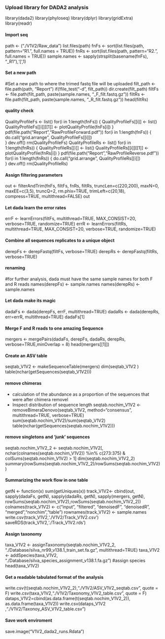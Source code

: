 ### Upload library for DADA2 analysis ###
library(dada2)
library(phyloseq)
library(dplyr)
library(gridExtra)
library(readr)

#### Import seq ####
path <- ("./V1V2/Raw_data")
list.files(path) 
fnFs <- sort(list.files(path, pattern="R1.", full.names = TRUE))
fnRs <- sort(list.files(path, pattern="R2.", full.names = TRUE)) 
sample.names <- sapply(strsplit(basename(fnFs), "_R1"),'[',1)

#### Set a new path ####
#Set a new path to where the trimed fastq file will be uploaded
filt_path <- file.path(path, "Report")
if(!file_test("-d", filt_path)) dir.create(filt_path)
filtFs <- file.path(filt_path, paste(sample.names, "_F_filt.fastq.gz"))
filtRs <- file.path(filt_path, paste(sample.names, "_R_filt.fastq.gz"))
head(filtRs)

#### quality check #### 
QualityProfileFs <- list()
for(i in 1:length(fnFs)) {
  QualityProfileFs[[i]] <- list()
  QualityProfileFs[[i]][[1]] <- plotQualityProfile(fnFs[i])
}
pdf(file.path("Report","RawProfileForward.pdf"))
for(i in 1:length(fnFs)) {
  do.call("grid.arrange", QualityProfileFs[[i]])  
}
dev.off()
rm(QualityProfileFs)
QualityProfileRs <- list()
for(i in 1:length(fnRs)) {
  QualityProfileRs[[i]] <- list()
  QualityProfileRs[[i]][[1]] <- plotQualityProfile(fnRs[i])
}
pdf(file.path("Report","RawProfileReverse.pdf"))
for(i in 1:length(fnRs)) {
  do.call("grid.arrange", QualityProfileRs[[i]])  
}
dev.off()
rm(QualityProfileRs)

#### Assign filtering parameters ####
out <- filterAndTrim(fnFs, filtFs, fnRs, filtRs, truncLen=c(220,200),
                     maxN=0, maxEE=c(3,5), truncQ=2, rm.phix=TRUE, trimLeft=c(20,18),
                     compress=TRUE, multithread=FALSE)
out

#### Let dada learn the error rates ####
errF <- learnErrors(filtFs, multithread=TRUE, MAX_CONSIST=20, verbose=TRUE, randomize=TRUE)
errR <- learnErrors(filtRs, multithread=TRUE, MAX_CONSIST=20, verbose=TRUE, randomize=TRUE)

#### Combine all sequences replicates to a unique object ####
derepFs <- derepFastq(filtFs, verbose=TRUE)
derepRs <- derepFastq(filtRs, verbose=TRUE)

#### renaming ####
#for further analysis, dada must have the same sample names for both F and R reads
names(derepFs) <- sample.names
names(derepRs) <- sample.names

#### Let dada make its magic ####
dadaFs <- dada(derepFs, errF, multithread=TRUE)
dadaRs <- dada(derepRs, err=errR, multithread=TRUE)
dadaFs[1]

#### Merge F and R reads to one amazing Sequence ####
mergers <- mergePairs(dadaFs, derepFs, dadaRs, derepRs, verbose=TRUE,minOverlap = 8)
head(mergers[[1]])

#### Create an ASV table ####
seqtab_V1V2 <- makeSequenceTable(mergers)
dim(seqtab_V1V2 )
table(nchar(getSequences(seqtab_V1V2)))

#### remove chimeras ####
* calculation of the abundance as a proportion of the sequences that were after chimera removel
* Inspect distribution of sequence length
seqtab.nochim_V1V2 <- removeBimeraDenovo(seqtab_V1V2, method="consensus", multithread=TRUE, verbose=TRUE)
sum(seqtab.nochim_V1V2)/sum(seqtab_V1V2)
table(nchar(getSequences(seqtab.nochim_V1V2)))

#### remove singletons and 'junk' sequences ####
seqtab.nochim_V1V2_2 <- seqtab.nochim_V1V2[, nchar(colnames(seqtab.nochim_V1V2)) %in% c(273:375) & colSums(seqtab.nochim_V1V2) > 1]
dim(seqtab.nochim_V1V2_2)
summary(rowSums(seqtab.nochim_V1V2_2)/rowSums(seqtab.nochim_V1V2))

#### Summarizing the work flow in one table ####
getN <- function(x) sum(getUniques(x))
track_V1V2<- cbind(out, sapply(dadaFs, getN), sapply(dadaRs, getN), sapply(mergers, getN), rowSums(seqtab.nochim_V1V2),rowSums(seqtab.nochim_V1V2_2))
colnames(track_V1V2) <- c("input", "filtered", "denoisedF", "denoisedR", "merged","nonchim","table")
rownames(track_V1V2) <- sample.names
write.csv(track_V1V2,'./V1V2/Track_V1V2.csv')
saveRDS(track_V1V2,'./Track_V1V2.rds')

#### Assign taxonomy ####
taxa_V1V2 <- assignTaxonomy(seqtab.nochim_V1V2_2, "./Database/silva_nr99_v138.1_train_set.fa.gz", multithread=TRUE)
taxa_V1V2 <- addSpecies(taxa_V1V2, "./Database/silva_species_assignment_v138.1.fa.gz") #assign species
head(taxa_V1V2)

#### Get a readable tabulated format of the analysis####
write.csv(t(seqtab.nochim_V1V2_2),"./V1V2/ASV_V1V2_seqtab.csv", quote = F)
write.csv(taxa_V1V2,"./V1V2/Taxonomy_V1V2_table.csv", quote = F)
dataps_V1V2=cbind(as.data.frame(t(seqtab.nochim_V1V2_2)), as.data.frame(taxa_V1V2))
write.csv(dataps_V1V2 ,"./V1V2/Taxonoy_ASV_V1V2_table.csv")

#### Save work enviroment ####
save.image("V1V2_dada2_runs.Rdata")
